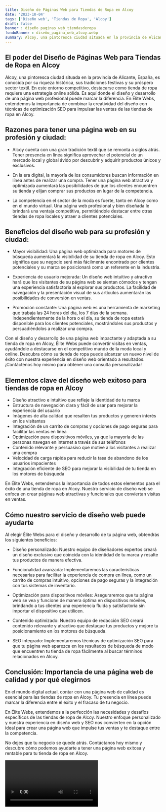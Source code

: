 ```yaml
---
title: Diseño de Páginas Web para Tiendas de Ropa en Alcoy
date: '2023-10-04'
tags: ['Diseño web', 'Tiendas de Ropa', 'Alcoy']
draft: false
banner : diseño_paginas_web_tiendasderopa
fondoBanner : diseño_pagina_web_alcoy.webp
summary: Alcoy, una pintoresca ciudad situada en la provincia de Alicante, España, es conocida por su riqueza histórica, sus tradiciones festivas y su próspero sector textil. En este entorno competitivo, destacarse como tienda de ropa requiere una estrategia online sólida. Es aquí donde el diseño y desarrollo de una página web profesional puede marcar la diferencia. En Élite Webs, entendemos la importancia de combinar la creatividad del diseño con técnicas de optimización SEO para impulsar las ventas de las tiendas de ropa en Alcoy.
---
```


## El poder del Diseño de Páginas Web para Tiendas de Ropa en Alcoy

Alcoy, una pintoresca ciudad situada en la provincia de Alicante, España, es conocida por su riqueza histórica, sus tradiciones festivas y su próspero sector textil. En este entorno competitivo, destacarse como tienda de ropa requiere una estrategia online sólida. Es aquí donde el diseño y desarrollo de una página web profesional puede marcar la diferencia. En Élite Webs, entendemos la importancia de combinar la creatividad del diseño con técnicas de optimización SEO para impulsar las ventas de las tiendas de ropa en Alcoy.

## Razones para tener una página web en su profesión y ciudad:

- Alcoy cuenta con una gran tradición textil que se remonta a siglos atrás. Tener presencia en línea significa aprovechar el potencial de un mercado local y global ávido por descubrir y adquirir productos únicos y exclusivos.

- En la era digital, la mayoría de los consumidores buscan información en línea antes de realizar una compra. Tener una página web atractiva y optimizada aumentará las posibilidades de que los clientes encuentren su tienda y elijan comprar sus productos en lugar de la competencia.

- La competencia en el sector de la moda es fuerte, tanto en Alcoy como en el mundo virtual. Una página web profesional y bien diseñada le brindará una ventaja competitiva, permitiéndole destacar entre otras tiendas de ropa locales y atraer a clientes potenciales.

## Beneficios del diseño web para su profesión y ciudad:

- Mayor visibilidad: Una página web optimizada para motores de búsqueda aumentará la visibilidad de su tienda de ropa en Alcoy. Esto significa que su negocio será más fácilmente encontrado por clientes potenciales y su marca se posicionará como un referente en la industria.

- Experiencia de usuario mejorada: Un diseño web intuitivo y atractivo hará que los visitantes de su página web se sientan cómodos y tengan una experiencia satisfactoria al explorar sus productos. La facilidad de navegación y la presentación visual de sus artículos aumentarán las posibilidades de conversión en ventas.

- Promoción constante: Una página web es una herramienta de marketing que trabaja las 24 horas del día, los 7 días de la semana. Independientemente de la hora o el día, su tienda de ropa estará disponible para los clientes potenciales, mostrándoles sus productos y persuadiéndolos a realizar una compra.

Con el diseño y desarrollo de una página web impactante y adaptada a su tienda de ropa en Alcoy, Élite Webs puede convertir visitas en ventas, ayudándole a destacarse en el competitivo mundo de la moda local y online. Descubra cómo su tienda de ropa puede alcanzar un nuevo nivel de éxito con nuestra experiencia en diseño web orientado a resultados. ¡Contáctenos hoy mismo para obtener una consulta personalizada!

<GifSeo />

<Cta />

## Elementos clave del diseño web exitoso para tiendas de ropa en Alcoy

- Diseño atractivo e intuitivo que refleje la identidad de tu marca
- Estructura de navegación clara y fácil de usar para mejorar la experiencia del usuario
- Imágenes de alta calidad que resalten tus productos y generen interés en los visitantes
- Integración de un carrito de compras y opciones de pago seguras para facilitar las ventas en línea
- Optimización para dispositivos móviles, ya que la mayoría de las personas navegan en internet a través de sus teléfonos
- Contenido relevante y persuasivo que motive a los visitantes a realizar una compra
- Velocidad de carga rápida para reducir la tasa de abandono de los usuarios impacientes
- Integración eficiente de SEO para mejorar la visibilidad de tu tienda en los motores de búsqueda

En Élite Webs, entendemos la importancia de todos estos elementos para el éxito de una tienda de ropa en Alcoy. Nuestro servicio de diseño web se enfoca en crear páginas web atractivas y funcionales que conviertan visitas en ventas.

## Cómo nuestro servicio de diseño web puede ayudarte

Al elegir Élite Webs para el diseño y desarrollo de tu página web, obtendrás los siguientes beneficios:

- Diseño personalizado: Nuestro equipo de diseñadores expertos creará un diseño exclusivo que coincida con la identidad de tu marca y resalte tus productos de manera efectiva.

- Funcionalidad avanzada: Implementaremos las características necesarias para facilitar la experiencia de compra en línea, como un carrito de compras intuitivo, opciones de pago seguras y la integración con tus sistemas de inventario.

- Optimización para dispositivos móviles: Aseguraremos que tu página web se vea y funcione de manera óptima en dispositivos móviles, brindando a tus clientes una experiencia fluida y satisfactoria sin importar el dispositivo que utilicen.

- Contenido optimizado: Nuestro equipo de redacción SEO creará contenido relevante y atractivo que destaque tus productos y mejore tu posicionamiento en los motores de búsqueda.

- SEO integrado: Implementaremos técnicas de optimización SEO para que tu página web aparezca en los resultados de búsqueda de modo que encuentren tu tienda de ropa fácilmente al buscar términos relacionados en Alcoy.

## Conclusión: Importancia de una página web de calidad y por qué elegirnos

En el mundo digital actual, contar con una página web de calidad es esencial para las tiendas de ropa en Alcoy. Tu presencia en línea puede marcar la diferencia entre el éxito y el fracaso de tu negocio.

En Élite Webs, entendemos a la perfección las necesidades y desafíos específicos de las tiendas de ropa de Alcoy. Nuestro enfoque personalizado y nuestra experiencia en diseño web y SEO nos convierten en la opción ideal para crear una página web que impulse tus ventas y te destaque entre la competencia.

No dejes que tu negocio se quede atrás. Contáctanos hoy mismo y descubre cómo podemos ayudarte a tener una página web exitosa y rentable para tu tienda de ropa en Alcoy.

<Video />

<CtaBot job='Tiendas de Ropa' city='Alcoy'/>

<Gmaps query='Alcoy+españa+maps' />